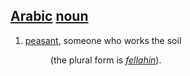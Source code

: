 == [[Arabic]] [[noun]] == 
# [[peasant]], someone who works the soil
#:(the plural form is ''[[fellahin]]'').
